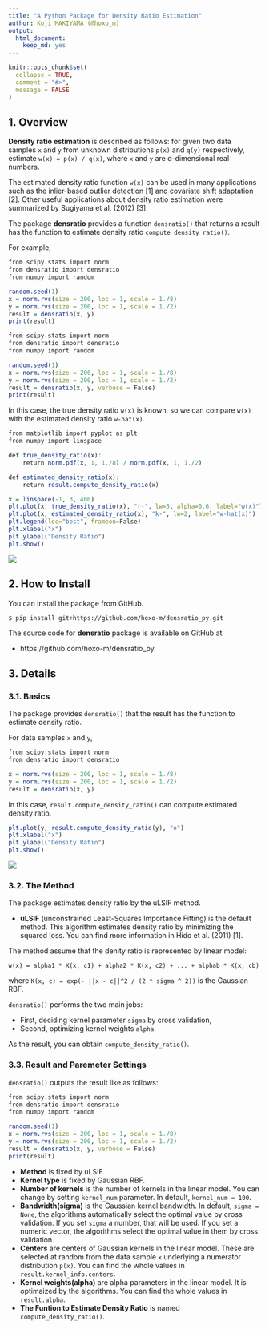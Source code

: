 ```yaml
---
title: "A Python Package for Density Ratio Estimation"
author: Koji MAKIYAMA (@hoxo_m)
output: 
  html_document:
    keep_md: yes
---
```


```r
knitr::opts_chunk$set(
  collapse = TRUE,
  comment = "#>",
  message = FALSE
)
```

## 1. Overview

**Density ratio estimation** is described as follows: for given two data samples `x` and `y` from unknown distributions `p(x)` and `q(y)` respectively, estimate `w(x) = p(x) / q(x)`, where `x` and `y` are d-dimensional real numbers.

The estimated density ratio function `w(x)` can be used in many applications such as the inlier-based outlier detection [1] and covariate shift adaptation [2].
Other useful applications about density ratio estimation were summarized by Sugiyama et al. (2012) [3].

The package **densratio** provides a function `densratio()` that returns a result has the function to estimate density ratio `compute_density_ratio()`.

For example, 

```r
from scipy.stats import norm
from densratio import densratio
from numpy import random

random.seed(1)
x = norm.rvs(size = 200, loc = 1, scale = 1./8)
y = norm.rvs(size = 200, loc = 1, scale = 1./2)
result = densratio(x, y)
print(result)
```

```r
from scipy.stats import norm
from densratio import densratio
from numpy import random

random.seed(1)
x = norm.rvs(size = 200, loc = 1, scale = 1./8)
y = norm.rvs(size = 200, loc = 1, scale = 1./2)
result = densratio(x, y, verbose = False)
print(result)
```

In this case, the true density ratio `w(x)` is known, so we can compare `w(x)` with the estimated density ratio `w-hat(x)`.

```r
from matplotlib import pyplot as plt
from numpy import linspace

def true_density_ratio(x):
    return norm.pdf(x, 1, 1./8) / norm.pdf(x, 1, 1./2)

def estimated_density_ratio(x):
    return result.compute_density_ratio(x)

x = linspace(-1, 3, 400)
plt.plot(x, true_density_ratio(x), "r-", lw=5, alpha=0.6, label="w(x)")
plt.plot(x, estimated_density_ratio(x), "k-", lw=2, label="w-hat(x)")
plt.legend(loc="best", frameon=False)
plt.xlabel("x")
plt.ylabel("Density Ratio")
plt.show()
```

![](README_files/compare-true-estimate-1.png)

## 2. How to Install

You can install the package from GitHub.

```:sh
$ pip install git+https://github.com/hoxo-m/densratio_py.git
```

The source code for **densratio** package is available on GitHub at

- https://github.com/hoxo-m/densratio_py.

## 3. Details

### 3.1. Basics

The package provides `densratio()` that the result has the function to estimate density ratio.

For data samples `x` and `y`,

```r
from scipy.stats import norm
from densratio import densratio

x = norm.rvs(size = 200, loc = 1, scale = 1./8)
y = norm.rvs(size = 200, loc = 1, scale = 1./2)
result = densratio(x, y)
```

In this case, `result.compute_density_ratio()` can compute estimated density ratio.  

```r
plt.plot(y, result.compute_density_ratio(y), "o")
plt.xlabel("x")
plt.ylabel("Density Ratio")
plt.show()
```

![](README_files/plot-estimated-density-ratio-1.png)

### 3.2. The Method

The package estimates density ratio by the uLSIF method.

- **uLSIF** (unconstrained Least-Squares Importance Fitting) is the default method.
This algorithm estimates density ratio by minimizing the squared loss.
You can find more information in Hido et al. (2011) [1].

The method assume that the denity ratio is represented by linear model: 

`w(x) = alpha1 * K(x, c1) + alpha2 * K(x, c2) + ... + alphab * K(x, cb)`

where `K(x, c) = exp(- ||x - c||^2 / (2 * sigma ^ 2))` is the Gaussian RBF.

`densratio()` performs the two main jobs:

- First, deciding kernel parameter `sigma` by cross validation,
- Second, optimizing kernel weights `alpha`.

As the result, you can obtain `compute_density_ratio()`.

### 3.3. Result and Paremeter Settings

`densratio()` outputs the result like as follows:

```r
from scipy.stats import norm
from densratio import densratio
from numpy import random

random.seed(1)
x = norm.rvs(size = 200, loc = 1, scale = 1./8)
y = norm.rvs(size = 200, loc = 1, scale = 1./2)
result = densratio(x, y, verbose = False)
print(result)
```

- **Method** is fixed by uLSIF.
- **Kernel type** is fixed by Gaussian RBF.
- **Number of kernels** is the number of kernels in the linear model. You can change by setting `kernel_num` parameter. In default, `kernel_num = 100`.
- **Bandwidth(sigma)** is the Gaussian kernel bandwidth. In default, `sigma = None`, the algorithms automatically select the optimal value by cross validation. If you set `sigma` a number, that will be used. If you set a numeric vector, the algorithms select the optimal value in them by cross validation.
- **Centers** are centers of Gaussian kernels in the linear model. These are selected at random from the data sample `x` underlying a numerator distribution `p(x)`. You can find the whole values in `result.kernel_info.centers`. 
- **Kernel weights(alpha)** are alpha parameters in the linear model. It is optimaized by the algorithms. You can find the whole values in `result.alpha`. 
- **The Funtion to Estimate Density Ratio** is named `compute_density_ratio()`.

